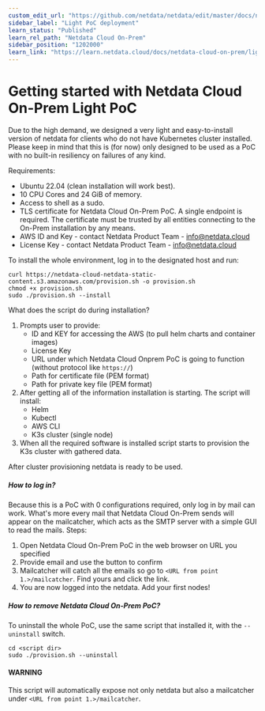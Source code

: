 ```yaml
---
custom_edit_url: "https://github.com/netdata/netdata/edit/master/docs/netdata-cloud-onprem/getting-started-light-poc.md"
sidebar_label: "Light PoC deployment"
learn_status: "Published"
learn_rel_path: "Netdata Cloud On-Prem"
sidebar_position: "1202000"
learn_link: "https://learn.netdata.cloud/docs/netdata-cloud-on-prem/light-poc-deployment"
---
```


# Getting started with Netdata Cloud On-Prem Light PoC
Due to the high demand, we designed a very light and easy-to-install version of netdata for clients who do not have Kubernetes cluster installed. Please keep in mind that this is (for now) only designed to be used as a PoC with no built-in resiliency on failures of any kind.

Requirements:
 - Ubuntu 22.04 (clean installation will work best).
 - 10 CPU Cores and 24 GiB of memory.
 - Access to shell as a sudo.
 - TLS certificate for Netdata Cloud On-Prem PoC. A single endpoint is required. The certificate must be trusted by all entities connecting to the On-Prem installation by any means.
 - AWS ID and Key - contact Netdata Product Team - info@netdata.cloud
 - License Key - contact Netdata Product Team - info@netdata.cloud

To install the whole environment, log in to the designated host and run:
```shell
curl https://netdata-cloud-netdata-static-content.s3.amazonaws.com/provision.sh -o provision.sh
chmod +x provision.sh
sudo ./provision.sh --install
```

What does the script do during installation?
1. Prompts user to provide:
   - ID and KEY for accessing the AWS (to pull helm charts and container images)
   - License Key
   - URL under which Netdata Cloud Onprem PoC is going to function (without protocol like `https://`)
   - Path for certificate file (PEM format)
   - Path for private key file (PEM format)
2. After getting all of the information installation is starting. The script will install:
   - Helm
   - Kubectl
   - AWS CLI
   - K3s cluster (single node)
3. When all the required software is installed script starts to provision the K3s cluster with gathered data.

After cluster provisioning netdata is ready to be used.

##### How to log in?
Because this is a PoC with 0 configurations required, only log in by mail can work. What's more every mail that Netdata Cloud On-Prem sends will appear on the mailcatcher, which acts as the SMTP server with a simple GUI to read the mails. Steps:
1. Open Netdata Cloud On-Prem PoC in the web browser on URL you specified
2. Provide email and use the button to confirm
3. Mailcatcher will catch all the emails so go to `<URL from point 1.>/mailcatcher`. Find yours and click the link.
4. You are now logged into the netdata. Add your first nodes!

##### How to remove Netdata Cloud On-Prem PoC?
To uninstall the whole PoC, use the same script that installed it, with the `--uninstall` switch.

```shell
cd <script dir>
sudo ./provision.sh --uninstall
```

#### WARNING
This script will automatically expose not only netdata but also a mailcatcher under `<URL from point 1.>/mailcatcher`.
